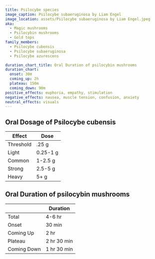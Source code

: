 ```yaml
---
title: Psilocybe species
image_caption: Psilocybe subaeruginosa by Liam Engel
image_location: assets/Psilocybe subaeruginosa by Liam Engel.jpeg
aka:
  - Magic mushrooms
  - Psilocybin mushrooms
  - Gold tops
family_members:
  - Psilocybe cubensis
  - Psilocybe subaeruginosa
  - Psilocybe azurescens

duration_chart_title: Oral Duration of psilocybin mushrooms
duration_chart:
  onset: 30m
  coming_up: 2h
  plateau: 150m
  coming_down: 90m
positive_effects: euphoria, empathy, stimulation
negative_effects: nausea, muscle tension, confusion, anxiety
neutral_effects: visuals
---
```


## Oral Dosage of Psilocybe cubensis
| Effect | Dose |
| --- | --- |
| Threshold | .25 g |
| Light | 0.25-1 g |
| Common | 1-2.5 g |
| Strong | 2.5-5 g |
| Heavy | 5+ g |

## Oral Duration of psilocybin mushrooms
| | Duration |
| --- | --- |
| Total | 4-6 hr |
| Onset | 30 min |
| Coming Up | 2 hr |
| Plateau | 2 hr 30 min |
| Coming Down | 1 hr 30 min |
